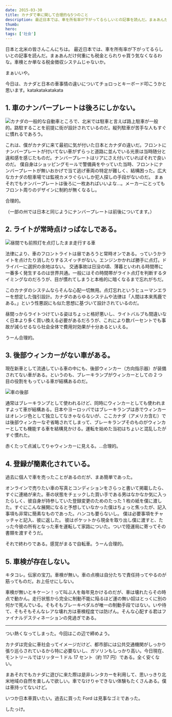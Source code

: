 ```yaml
---
date: 2015-03-30
title: カナダで車に関して合理的な5つのこと
description: 最近日本では、車を所有率が下がってるらしいとの記事を読んだ。まぁあんだけ何重にも税金とられりゃ買う気なくなるわな。車検とか単なる税金徴収システムじゃないか。
thumb:
hero:
tags: ['社会']
---
```


日本と北米の皆さんこんにちは。
最近日本では、車を所有率が下がってるらしいとの記事を読んだ。まぁあんだけ何重にも税金とられりゃ買う気なくなるわな。車検とか単なる税金徴収システムじゃないか。

まぁいいや。

今日は、カナダと日本の車事情の違いについてチョロっとキーボード叩こうかと思います。katakatakatakata

## 1\. 車のナンバープレートは後ろにしかない。

![カナダの一般的な自動車](../images/about_cars/cars-2.jpg)ところで、北米では駐車と言えば路上駐車が一般的。路駐することを前提に街が設計されているのだ。縦列駐車が苦手な人もすぐに慣れるであろう。

これは、僕がカナダに来て最初に気が付いた日本とカナダの違いだ。フロントにナンバープレートが付いてない車がずらっと道路に並んでいる光景は当時随分と違和感を感じたものだ。ナンバープレートはリアにさえ付いていればそれで良いのだ。
僕自身はショッピングモールで警備員をやっていた当時、フロントにナンバープレートが無いおかげで当て逃げ車両の特定が難しく、結構困った。広大なカナダの駐車場では監視カメラぐらいしか犯人探しの手段がないのだ。
まぁそれでもナンバープレートは後ろに一枚あればいいよな…。メーカーにとってもフロント周りのデザインに制約が無くなるし。

合理的。

（一部の州では日本と同じようにナンバープレートは前後についてます。）

## 2\. ライトが常時点けっぱなしである。

![昼間でも前照灯を点灯したまま走行する車](../images/about_cars/cars-lights.jpg)

法律により、車のフロントライトは昼であろうと常時オンである。っていうかライトを点けたり消したりするスイッチがない。エンジンかかれば勝手に点灯。ドライバーに選択の余地はない。
交通事故は日没の頃、薄暮といわれる時間帯に一番多く発生するのは世界共通。一般にはその時間帯がライト点灯を判断するタイミングなのだろうが、目が慣れてしまうと本格的に暗くなるまで忘れがちだ。

このカナダのシステムならそんな心配一切無用。点灯忘れというヒューマンエラーを想定した強引設計。カナダのあらゆるシステムや法律は「人間は本来馬鹿である。」という性悪説にも似た思想に基づいて設計されているのだ。

昼間っからライトつけている姿はちょっと格好悪いし、ライトバルブも間違いなく日本より多く買い換える必要があるだろうが、これにより数パーセントでも事故が減らせるなら社会全体で費用対効果が十分あるといえる。

うーん合理的。

## 3\. 後部ウィンカーがない車がある。

現在新車として流通している車の中にも、後部ウィンカー（方向指示器）が装備されてない車がある。というのも、ブレーキランプがウィンカーとしての 2 つ目の役割をもっている車が結構あるのだ。

![車の後部](../images/about_cars/car-tail-lights.jpg)

通常はブレーキランプとして使われるけど、同時にウィンカーとしても使われますよって車が結構ある。日本やヨーロッパではブレーキランプは赤でウィンカーはオレンジ色として独立してなきゃならないが、ここカナダ（アメリカ含む）では後部ウィンカーなぞ省略されてしまって、ブレーキランプそのものがウィンカーとしても機能する車を結構見かける。運転を始めた当初はちょいと混乱したがすぐ慣れた。

赤くたって点滅してりゃウィンカーに見える。…合理的。

## 4\. 登録が簡素化されている。

過去に個人で車を売ったことがあるのだが、まあ簡単であった。

オンラインで売りたい車の写真とコンディションをさらっと書いて掲載したら、すぐに連絡が来た。車の状態をチェックした買い手である男はなかなか気に入ったらしく、彼自身が持参していた登録変更のためのたった 1 枚の紙を僕に渡した。すぐにこんな展開になると予想していなかった僕はちょっと焦ったが、記入事項も非常に簡素なものであった。ハンコも要らないし。
僕は必要事項をチャッチャと記入、彼に返した。
彼はポケットから現金を取り出し僕に渡すと、たった今彼の所有となった車を運転して家路についた。ついで陸運局に寄ってその書類を渡すそうだ。

それで終わりである。感覚がまるで自転車。うーん合理的。

## 5\. 車検が存在しない。

キタコレ。伝家の宝刀。車検が無い。車の点検は自分たちで責任持ってやるのが筋ってものだ。お上任せにしない。

車検が無いとキケーン！って叫ぶ人を毎年見かけるのだが、車は壊れたらその時点で動かん。走行状態から完全に制動不能に陥るほど運の無い奴はとっくに別の何かで死んでいる。そもそもブレーキペダルが唯一の制動手段ではない。いや待て、そもそもそんなレアな壊れ方は車検程度では防げん。そんな心配する君はファイナルデスティネーションの見過ぎである。

---

つい熱くなってしまった。今回はこの辺で締めよう。

カナダは完全に車社会ってイメージだけど、都市部には公共交通機関がしっかり張り巡らされているから特に必要ないし、ガソリンもしっかり高い。今日現在、モントリールではリッター 1 ドル 17 セント（約 117 円）である。全く安くない。

まあそれでもカナダに遊びに来た際は是非レンタカーを利用して、思いっきり北米地域の自然を楽しんで欲しい。車でなけりゃできない体験もたくさんある。僕は車持ってないけど。

いつか日本車買いたい。過去に買った Ford は見事なゴミであった。

したっけ。
